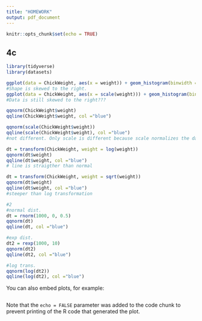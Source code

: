 ```yaml
---
title: "HOMEWORK"
output: pdf_document
---
```


```r
knitr::opts_chunk$set(echo = TRUE)
```

## 4c

```r
library(tidyverse)
library(datasets)

ggplot(data = ChickWeight, aes(x = weight)) + geom_histogram(binwidth = 30)
#Shape is skewed to the right.
ggplot(data = ChickWeight, aes(x = scale(weight))) + geom_histogram(binwidth = 0.5)
#Data is still skewed to the right???

qqnorm(ChickWeight$weight)
qqline(ChickWeight$weight, col ="blue")

qqnorm(scale(ChickWeight$weight))
qqline(scale(ChickWeight$weight), col ="blue")
#not different. Only scale is different because scale normalizes the data?? Maybe I'm using scale incorrectly. 

dt = transform(ChickWeight, weight = log(weight))
qqnorm(dt$weight)
qqline(dt$weight, col ="blue")
# line is straigther than normal

dt = transform(ChickWeight, weight = sqrt(weight))
qqnorm(dt$weight)
qqline(dt$weight, col ="blue")
#steeper than log transformation

#2
#normal dist.
dt = rnorm(1000, 0, 0.5)
qqnorm(dt)
qqline(dt, col ="blue")

#exp dist.
dt2 = rexp(1000, 10)
qqnorm(dt2)
qqline(dt2, col ="blue")

#log trans.
qqnorm(log(dt2))
qqline(log(dt2), col ="blue")

```



You can also embed plots, for example:

```r

```

Note that the `echo = FALSE` parameter was added to the code chunk to prevent printing of the R code that generated the plot.
